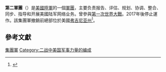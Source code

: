 {{noteTA
|G1=US Government
|G2=Military
|G3=USState
}}
{{Infobox military unit
|unit_name= 第二軍團<br />Second Army
|native_name = 
|image=[[File:Second_United_States_Army_CSIB.svg|200px]]
|image_size=
|caption= 美國第二軍團臂章
|dates= 1918年10月－1919年4月<br />1933年10月－1966年1月<br />1983年7月－1995年7月<br />2014年3月－2017年4月
|country={{USA}} 
|allegiance= [[美國聯邦政府|美國聯邦政府]]
|branch= <!--所属单位-->
|type= <!--类型-->
|role= <!--功能-->
|size= <!--部队规模-->
|command_structure= <!--直属-->
|current_commander= <!--指挥官-->
|garrison= <!--总部-->
|equipment= <!--装备-->
|ceremonial_chief= <!--象征式指挥官-->
|colonel_of_the_regiment= <!--上校-->
|nickname= <!--昵称-->
|patron= <!--冠名自-->
|motto= "Tout Préparé"
|colors= <!--颜色-->
|march= <!--军歌-->
|mascot= <!--吉祥物-->
|battles=[[第一次世界大戰|第一次世界大戰]]<br />
|anniversaries= <!--纪念日-->
|decorations= <!--奖章-->
|battle_honours= <!--荣誉战役-->
|notable_commanders= <!--著名指挥官-->
<!-- Commanders -->
|commander1=
|commander1_label=
|commander2=
|commander2_label=
|commander3=
|commander3_label= 
|commander4= 
|commander4_label= 
<!-- Insignia -->
|identification_symbol          =[[File:Second_United_States_Army_DUI.png|150px]]
|identification_symbol_label    = [[特色單位徽章|特色單位徽章]](DUI）
|identification_symbol_2        = [[File:Flag_of_the_Second_United_States_Army.svg|150px]]
|identification_symbol_2_label  = 軍旗
}} 

'''第二軍團'''（{{lang-en|'''Second Army'''}}）是[[美國陸軍|美國陸軍]]的一個[[軍團|軍團]]，主要负责报告、评估、规划、协调、整合、同步、指导和开展美國陆军网络业务。曾參與[[第一次世界大戰|第一次世界大戰]]。2017年後停止運作。該集團軍撤銷前總部位於美國[[弗吉尼亚州|弗吉尼亚州]]<ref name="augustamagazine">{{cite web |url=http://www.augustamagazine.com/Augusta-Magazine/April-2015-1/On-the-Frontlines-of-Cyber-War/ |title=On the Frontlines of Cyber War}}</ref>。
==參考文獻==
{{reflist}}

{{美國陸軍}}
[[Category:美國陸軍單位與編制|集團軍]]
[[Category:二战中美国军事力量的编成|Category:二战中美国军事力量的编成]]